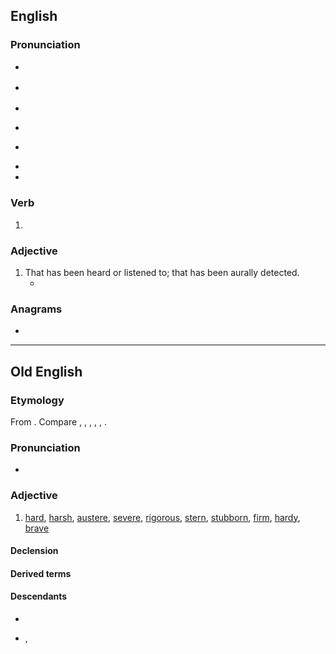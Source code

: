 ==English==
{{wikipedia|dab=heard}}

===Pronunciation===
* {{a|RP}} {{IPA|en|/ˈhɜːd/}}
* {{a|GA}} {{IPA|en|/ˈhɝd/}}
* {{audio|en|en-us-heard.ogg|Audio (US)}}
* {{a|NYC}} {{IPA|en|/hɜɪd/}}
* {{a|Ireland|Appalachia}} {{IPA|en|/hiːɹd/}}
* {{rhymes|en|ɜː(ɹ)d}}
* {{homophones|en|herd}}

===Verb===
{{head|en|verb form}}

# {{en-past of|hear}}

===Adjective===
{{en-adj|-}}

# That has been heard or listened to; that has been aurally detected.
#* {{quote-journal|1=en|year=2019|author=Li Huang|author2=James Lambert|title=Another Arrow for the Quiver: A New Methodology for Multilingual Researchers|journal=Journal of Multilingual and Multicultural Development|doi=10.1080/01434632.2019.1596115|page=10|text=[T]he following are some examples of the types of '''heard''' information that can be used to distinguish some of the languages in Singapore, namely Malay and Singapore English.}}

===Anagrams===
* {{anagrams|en|a=adehr|-hedra|Daher|Herda|Rhade|hared}}

----

==Old English==

===Etymology===
{{dercat|ang|gem-pro|ine-pro|inh=1}}
From {{inh|ang|gmw-pro|*hard(ī)}}. Compare {{cog|ofs|herd}}, {{cog|osx|hard}}, {{cog|odt|hart}}, {{cog|goh|hart}}, {{cog|non|harðr}}, {{cog|got|𐌷𐌰𐍂𐌳𐌿𐍃}}.

===Pronunciation===
* {{ang-IPA|heard}}

===Adjective===
{{ang-adj}}

# [[hard]], [[harsh]], [[austere]], [[severe]], [[rigorous]], [[stern]], [[stubborn]], [[firm]], [[hardy]], [[brave]]

====Declension====
{{ang-adecl|heard}}

====Derived terms====
{{der3|ang|{{l|ang|heardcwide||harsh language}}
|{{l|ang|hearde||severely}}
|{{l|ang|heardecg||hard of edge}}
|{{l|ang|heardfyrde||difficult to carry}}
|{{l|ang|heardhēawa||a chisel}}
|{{l|ang|heardheort||hard-hearted}}
|{{l|ang|heardheortness||hard-heartedness}}
|{{l|ang|heardhicgende||bold in purpose}}
|{{l|ang|heardian||to harden}}
|{{l|ang|hearding||a hero}}
|{{l|ang|heardlīċ||severe}}
|{{l|ang|heardlīċe||hardly}}
|{{l|ang|heardlīcness||hardness}}
|{{l|ang|heardmōd||brave}}
|{{l|ang|heardmōdness||hardness of heart}}
|{{l|ang|heardneb||hard-beak}}
|{{l|ang|heardness||hardness}}
|{{l|ang|heardrǣd||steadfast}}
|{{l|ang|heardsǣliġ||unfortunate}}
|{{l|ang|heardsǣlness||misfortune}}
|{{l|ang|heardsǣlþ||a hard fate}}
|{{l|ang|heardwendlīċe||severely}}
}}

====Descendants====
* {{desc|en|hard}}
* {{desc|sco|hard}}, {{l|sco|haird}}